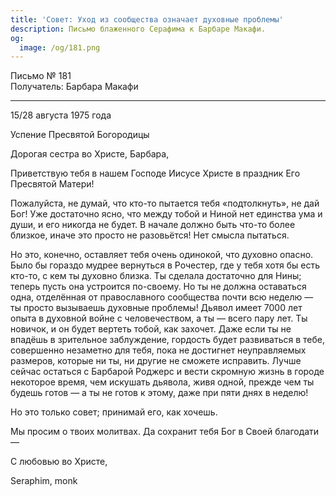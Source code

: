 ```yaml
---
title: 'Совет: Уход из сообщества означает духовные проблемы'
description: Письмо блаженного Серафима к Барбаре Макафи.
og:
  image: /og/181.png
---
```


<div style={{textAlign:'right', fontFamily:'monospace'}}>Письмо № 181</div>
<div style={{textAlign:'left', fontFamily:'monospace'}}>Получатель: Барбара Макафи</div>

---

15/28 августа 1975 года

Успение Пресвятой Богородицы

Дорогая сестра во Христе, Барбара,

Приветствую тебя в нашем Господе Иисусе Христе в праздник Его Пресвятой Матери!

Пожалуйста, не думай, что кто-то пытается тебя «подтолкнуть», не дай Бог! Уже достаточно ясно, что между тобой и Ниной нет единства ума и души, и его никогда не будет. В начале должно быть что-то более близкое, иначе это просто не разовьётся! Нет смысла пытаться.

Но это, конечно, оставляет тебя очень одинокой, что духовно опасно. Было бы гораздо мудрее вернуться в Рочестер, где у тебя хотя бы есть кто-то, с кем ты духовно близка. Ты сделала достаточно для Нины; теперь пусть она устроится по-своему. Но ты не должна оставаться одна, отделённая от православного сообщества почти всю неделю — ты просто вызываешь духовные проблемы! Дьявол имеет 7000 лет опыта в духовной войне с человечеством, а ты — всего пару лет. Ты новичок, и он будет вертеть тобой, как захочет. Даже если ты не впадёшь в зрительное заблуждение, гордость будет развиваться в тебе, совершенно незаметно для тебя, пока не достигнет неуправляемых размеров, которые ни ты, ни другие не сможете исправить. Лучше сейчас остаться с Барбарой Роджерс и вести скромную жизнь в городе некоторое время, чем искушать дьявола, живя одной, прежде чем ты будешь готов — а ты не готов к этому, даже при пяти днях в неделю!

Но это только совет; принимай его, как хочешь.

Мы просим о твоих молитвах. Да сохранит тебя Бог в Своей благодати —

С любовью во Христе,

Seraphim, monk